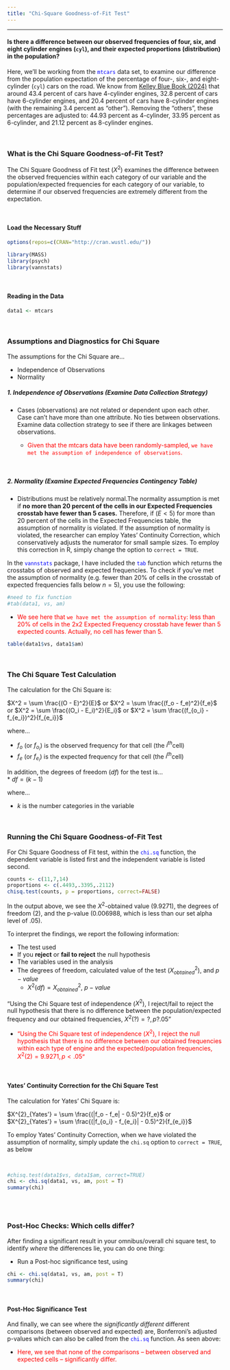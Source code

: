 ```yaml
---
title: "Chi-Square Goodness-of-Fit Test"
---
```

---

#### Is there a difference between our observed frequencies of four, six, and eight cylinder engines (<span>`cyl`</span>), and their expected proportions (distribution) in the population?

Here, we'll be working from the <span style="color:blue">`mtcars`</span> data set, to examine our difference from the population expectation of the percentage of four-, six-, and eight-cylinder (<span>`cyl`</span>) cars on the road. We know from [Kelley Blue Book (2024)](https://www.kbb.com/car-news/4-cylinder-engines-today-are-as-powerful-as-v8s-were-in-2001/#:~:text=Today%2C%2043.4%25%20of%20cars%20on,road%20have%204%2Dcylinder%20engines) that around 43.4 percent of cars have 4-cylinder engines, 32.8 percent of cars have 6-cylinder engines, and 20.4 percent of cars have 8-cylinder engines (with the remaining 3.4 percent as "other"). Removing the "others", these percentages are adjusted to: 44.93 percent as 4-cylinder, 33.95 percent as 6-cylinder, and 21.12 percent as 8-cylinder engines.


<br>


### What is the Chi Square Goodness-of-Fit Test?

The Chi Square Goodness of Fit test ($X^2$) examines the difference between the observed frequencies within each category of our variable and the population/expected frequencies for each category of our variable, to determine if our observed frequencies are extremely different from the expectation.

<br>



#### Load the Necessary Stuff

```r
options(repos=c(CRAN="http://cran.wustl.edu/"))
```

```r
library(MASS)
library(psych)
library(vannstats)
```
<br>

#### Reading in the Data
```r
data1 <- mtcars
```

<br>

### Assumptions and Diagnostics for Chi Square

The assumptions for the Chi Square are...

* Independence of Observations
* Normality




##### 1. Independence of Observations (Examine Data Collection Strategy)
* Cases (observations) are not related or dependent upon each other. Case can’t have more than one attribute. No ties between observations. Examine data collection strategy to see if there are linkages between observations. 

  + <span style="color:red">Given that the mtcars data have been randomly-sampled, `we have met the assumption of independence of observations`.</span>

<br>

##### 2. Normality (Examine Expected Frequencies Contingency Table)


* Distributions must be relatively normal.The normality assumption is met if **no more than 20 percent of the cells in our Expected Frequencies crosstab have fewer than 5 cases.** Therefore, if ($E \lt 5$) for more than 20 percent of the cells in the Expected Frequencies table, the assumption of normality is violated. If the assumption of normality is violated, the researcher can employ Yates' Continuity Correction, which conservatively adjusts the numerator for small sample sizes. To employ this correction in R, simply change the option to `correct = TRUE`.

In the <span style="color:blue">`vannstats`</span> package, I have included the <span style="color:blue">`tab`</span> function which returns the crosstabs of observed and expected frequencies. To check if you've met the assumption of normality (e.g. fewer than 20% of cells in the crosstab of expected frequencies falls below $n=5$), you use the following:

```r
#need to fix function
#tab(data1, vs, am)
```

  + <span style="color:red">We see here that `we have met the assumption of normality`: less than 20% of cells in the 2x2 Expected Frequency crosstab have fewer than 5 expected counts. Actually, no cell has fewer than 5.</span>


```r
table(data1$vs, data1$am)
```

<br>

### The Chi Square Test Calculation

The calculation for the Chi Square is:

 $X^2 = \sum \frac{(O - E)^2}{E}$ or
 $X^2 = \sum \frac{(f_o - f_e)^2}{f_e}$ or
 $X^2 = \sum \frac{(O_i - E_i)^2}{E_i}$ or
 $X^2 = \sum \frac{(f_{o_i} - f_{e_i})^2}{f_{e_i}}$
 
where... <br>

* $f_o$ (or $f_{o_i}$) is the observed frequency for that cell (the $i^{th}$cell)<br>
* $f_e$ (or $f_{e_i}$) is the expected frequency for that cell (the $i^{th}$cell)<br>


In addition, the degrees of freedom ($df$) for the test is...<br> 
* $df = (k - 1)$

where...

* $k$ is the number categories in the variable<br>


<br>

### Running the Chi Square Goodness-of-Fit Test

For Chi Square Goodness of Fit test, within the <span style="color:blue">`chi.sq`</span> function, the dependent variable is listed first and the independent variable is listed second. 


```r
counts <- c(11,7,14)
proportions <- c(.4493,.3395,.2112)
chisq.test(counts, p = proportions, correct=FALSE)
```

In the output above, we see the $X^2$-obtained value (9.9271), the degrees of freedom (2), and the p-value (0.006988, which is less than our set alpha level of .05).

To interpret the findings, we report the following information:

* The test used
* If you **reject** or **fail to reject** the null hypothesis
* The variables used in the analysis
* The degrees of freedom, calculated value of the test ($X^2_{obtained}$), and $p-value$
  + $X^2(df) = X^2_{obtained}$, $p-value$

“Using the Chi Square test of independence ($X^2$), I reject/fail to reject the null hypothesis that there is no difference between the population/expected frequency and our obtained frequencies, $X^2(?) = ?, p ? .05$” 

  + <span style="color:red">“Using the Chi Square test of independence ($X^2$), I reject the null hypothesis that there is no difference between our obtained frequencies within each type of engine and the expected/population frequencies, $X^2(2) = 9.9271, p \lt .05$” </span>


<br>

#### Yates' Continuity Correction for the Chi Square Test 

The calculation for Yates' Chi Square is:

 $X^{2}_{Yates'} = \sum \frac{(|f_o - f_e| - 0.5)^2}{f_e}$    or   
 $X^{2}_{Yates'} = \sum \frac{(|f_{o_i} - f_{e_i}| - 0.5)^2}{f_{e_i}}$

To employ Yates' Continuity Correction, when we have violated the assumption of normality, simply update the `chi.sq` option to `correct = TRUE`, as below

<br>

```r
#chisq.test(data1$vs, data1$am, correct=TRUE)
chi <- chi.sq(data1, vs, am, post = T)
summary(chi)
```

<br><br>

### Post-Hoc Checks: Which cells differ?

After finding a significant result in your omnibus/overall chi square test, to identify *where* the differences lie, you can do one thing:

* Run a Post-hoc significance test, using 


```r
chi <- chi.sq(data1, vs, am, post = T)
summary(chi)
```

<br>

#### Post-Hoc Significance Test

And finally, we can see where the *significantly different* different comparisons (between observed and expected) are, Bonferroni's adjusted p-values  which can also be called from the <span style="color:blue">`chi.sq`</span> function. As seen above:

  + <span style="color:red">Here, we see that none of the comparisons -- between observed and expected cells -- significantly differ.</span>


<br><br><br>


<br><br><br>
